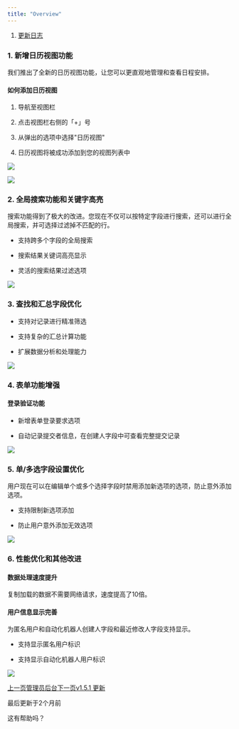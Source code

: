 ```yaml
---
title: "Overview"
---
```


1. [更新日志](/geng-xin-ri-zhi)

### 1. 新增日历视图功能

我们推出了全新的日历视图功能，让您可以更直观地管理和查看日程安排。

#### 如何添加日历视图

1. 导航至视图栏

2. 点击视图栏右侧的「+」号

3. 从弹出的选项中选择"日历视图"

4. 日历视图将被成功添加到您的视图列表中

![](/images/geng-xin-ri-zhi/51bcca0730afcef3.png)

![](/images/geng-xin-ri-zhi/f88dd2301f75f004.png)

### 2. 全局搜索功能和关键字高亮

搜索功能得到了极大的改进。您现在不仅可以按特定字段进行搜索，还可以进行全局搜索，并可选择过滤掉不匹配的行。

* 支持跨多个字段的全局搜索

* 搜索结果关键词高亮显示

* 灵活的搜索结果过滤选项

![](/images/geng-xin-ri-zhi/~gitbook/image)

### 3. 查找和汇总字段优化

* 支持对记录进行精准筛选

* 支持复杂的汇总计算功能

* 扩展数据分析和处理能力

![](/images/geng-xin-ri-zhi/9763a63af7efd1cd.png)

### 4. 表单功能增强

#### 登录验证功能

* 新增表单登录要求选项

* 自动记录提交者信息，在创建人字段中可查看完整提交记录

![](/images/geng-xin-ri-zhi/bd86a814a0d4b38c.png)

### 5. 单/多选字段设置优化

用户现在可以在编辑单个或多个选择字段时禁用添加新选项的选项，防止意外添加选项。

* 支持限制新选项添加

* 防止用户意外添加无效选项

![](/images/geng-xin-ri-zhi/68a1cb7e91aeca5f.png)

### 6. 性能优化和其他改进

#### 数据处理速度提升

复制加载的数据不需要网络请求，速度提高了10倍。

#### 用户信息显示完善

为匿名用户和自动化机器人创建人字段和最近修改人字段支持显示。

* 支持显示匿名用户标识

* 支持显示自动化机器人用户标识

![](/images/geng-xin-ri-zhi/9e77729afe8ef6b2.png)

[上一页管理员后台](/ji-ben-gong-neng/guan-li-yuan-hou-tai)[下一页v1.5.1 更新](/geng-xin-ri-zhi/v1.5.1-geng-xin)

最后更新于2个月前

这有帮助吗？
